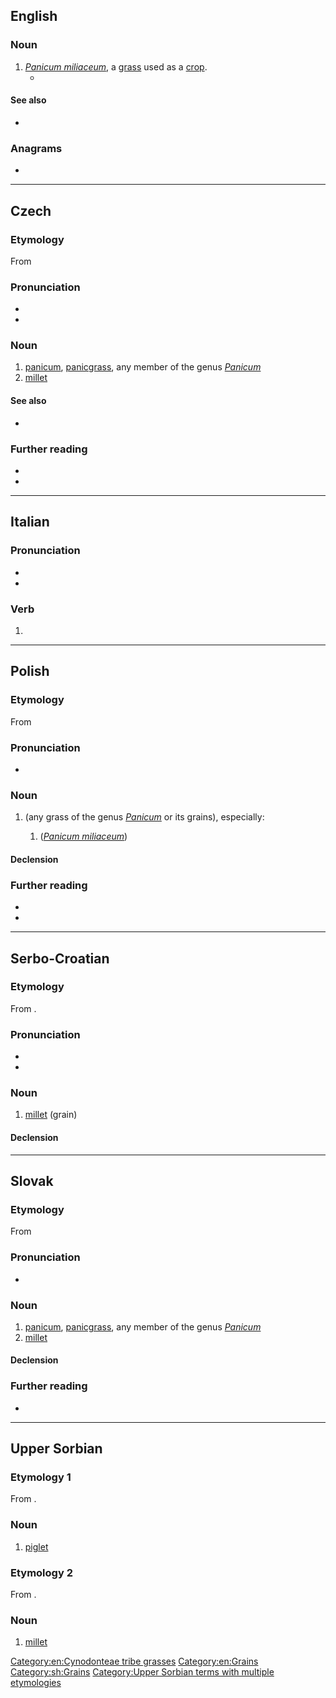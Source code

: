 ==English==
{{wikipedia|Proso millet}}

===Noun===
{{en-noun|-}}

# ''[[Panicum miliaceum]]'', a [[grass]] used as a [[crop]].
#* {{quote-book|en|title=Soil Survey of Cherokee, Gilmer, and Pickens Counties, Georgia|author=Dan Herndon Jordan|year=1973|passage=Examples are corn, sorghum, wheat, oats, millet, soybeans, and '''proso'''.}}

====See also====
* {{l|en|proso millet}}

===Anagrams===
* {{anagrams|en|a=ooprs|Spoor|roops|sopor|spoor|sporo-}}

[[Category:en:Cynodonteae tribe grasses]]
[[Category:en:Grains]]

----

==Czech==
{{wp|lang=cs}}

===Etymology===
From {{inh|cs|sla-pro|*proso}}

===Pronunciation===
* {{cs-IPA}}
* {{hyphenation|cs|pro|so}}

===Noun===
{{cs-noun|g=n}}

# [[panicum]], [[panicgrass]], any member of the genus ''[[Panicum]]''
# [[millet]] {{gloss|grain}}

====See also====
* {{l|cs|jáhla|g=f}}

===Further reading===
* {{R:PSJC}}
* {{R:SSJC}}

{{c|cs|Grains|Paniceae tribe grasses}}

----

==Italian==

===Pronunciation===
* {{it-IPA|pròso}}
* {{rhymes|it|ɔzo}}

===Verb===
{{head|it|verb form}}

# {{infl of|it|prosare||1|s|pres|ind}}

----

==Polish==
{{wp|lang=pl}}

===Etymology===
From {{inh|pl|sla-pro|*proso}}

===Pronunciation===
* {{pl-IPA}}

===Noun===
{{pl-noun|n}}

# {{l|en|[[panicgrass]], [[panicum]], [[millet]]}} (any grass of the genus ''[[Panicum]]'' or its grains), especially:
## {{l|en|proso millet}} (''[[Panicum miliaceum]]'')

====Declension====
{{pl-decl-noun-n|pro|s}}

===Further reading===
* {{R:pl:WSJP}}
* {{R:PWN}}

{{topics|pl|Grains|Paniceae tribe grasses}}

----

==Serbo-Croatian==

===Etymology===
From {{inh|sh|sla-pro|*proso}}.

===Pronunciation===
* {{IPA|sh|/prôso/}}
* {{hyphenation|sh|pro|so}}

===Noun===
{{sh-noun|g=n|head=prȍso}}

# [[millet]] (grain)

====Declension====
{{sh-decl-noun-unc
|proso
|prosa
|prosu
|proso
|proso
|prosu
|prosom
}}

[[Category:sh:Grains]]

----

==Slovak==
{{wp|lang=sk}}

===Etymology===
From {{inh|sk|sla-pro|*proso}}

===Pronunciation===
* {{sk-IPA}}

===Noun===
{{sk-noun|g=n|pl=prosá|gen=prosa|genpl=pros|decl=mesto}}

# [[panicum]], [[panicgrass]], any member of the genus ''[[Panicum]]''
# [[millet]] {{gloss|grain}}

====Declension====
{{sk-decl-noun|proso|prosa|prosu|proso|prose|prosom|prosá|pros|prosám|prosá|prosách|prosami}}

===Further reading===
* {{R:SDK}}

{{c|sk|Grains|Paniceae tribe grasses}}

----

==Upper Sorbian==

===Etymology 1===
From {{inh|hsb|sla-pro|*porsę}}.

===Noun===
{{head|hsb|noun|g=n}}

# [[piglet]]

===Etymology 2===
From {{inh|hsb|sla-pro|*proso}}.

===Noun===
{{head|hsb|noun|g=n}}

# [[millet]]

[[Category:Upper Sorbian terms with multiple etymologies]]
{{c|hsb|Baby animals|Grains|Mammals|Plants}}